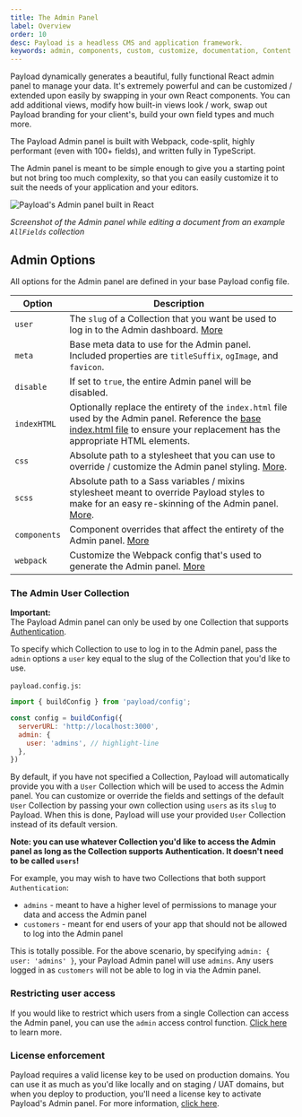 ```yaml
---
title: The Admin Panel
label: Overview
order: 10
desc: Payload is a headless CMS and application framework.
keywords: admin, components, custom, customize, documentation, Content Management System, cms, headless, javascript, node, react, express
---
```


Payload dynamically generates a beautiful, fully functional React admin panel to manage your data. It's extremely powerful and can be customized / extended upon easily by swapping in your own React components. You can add additional views, modify how built-in views look / work, swap out Payload branding for your client's, build your own field types and much more.

The Payload Admin panel is built with Webpack, code-split, highly performant (even with 100+ fields), and written fully in TypeScript.

<Banner type="success">
  The Admin panel is meant to be simple enough to give you a starting point but not bring too much complexity, so that you can easily customize it to suit the needs of your application and your editors.
</Banner>

![Payload's Admin panel built in React](https://payloadcms.com/images/admin.jpg)

*Screenshot of the Admin panel while editing a document from an example `AllFields` collection*

## Admin Options

All options for the Admin panel are defined in your base Payload config file.

| Option               | Description  |
| -------------------- | -------------|
| `user`               | The `slug` of a Collection that you want be used to log in to the Admin dashboard. [More](/docs/admin/overview#the-admin-user-collection) |
| `meta`               | Base meta data to use for the Admin panel. Included properties are `titleSuffix`, `ogImage`, and `favicon`. |
| `disable`            | If set to `true`, the entire Admin panel will be disabled. |
| `indexHTML`          | Optionally replace the entirety of the `index.html` file used by the Admin panel. Reference the [base index.html file](https://github.com/payloadcms/payload/blob/master/src/admin/index.html) to ensure your replacement has the appropriate HTML elements. |
| `css`                | Absolute path to a stylesheet that you can use to override / customize the Admin panel styling. [More](/docs/admin/customizing-css). |
| `scss`               | Absolute path to a Sass variables / mixins stylesheet meant to override Payload styles to make for an easy re-skinning of the Admin panel. [More](/docs/admin/customizing-css#overriding-scss-variables). |
| `components`         | Component overrides that affect the entirety of the Admin panel. [More](/docs/admin/components) |
| `webpack`            | Customize the Webpack config that's used to generate the Admin panel. [More](/docs/admin/webpack) |


### The Admin User Collection

<Banner type="warning">
  <strong>Important:</strong><br />
  The Payload Admin panel can only be used by one Collection that supports <a href="/docs/authentication/">Authentication</a>.
</Banner>

To specify which Collection to use to log in to the Admin panel, pass the `admin` options a `user` key equal to the slug of the Collection that you'd like to use.

`payload.config.js`:
```js
import { buildConfig } from 'payload/config';

const config = buildConfig({
  serverURL: 'http://localhost:3000',
  admin: {
    user: 'admins', // highlight-line
  },
})
```

By default, if you have not specified a Collection, Payload will automatically provide you with a `User` Collection which will be used to access the Admin panel. You can customize or override the fields and settings of the default `User` Collection by passing your own collection using `users` as its `slug` to Payload. When this is done, Payload will use your provided `User` Collection instead of its default version.

**Note: you can use whatever Collection you'd like to access the Admin panel as long as the Collection supports Authentication. It doesn't need to be called `users`!**

For example, you may wish to have two Collections that both support `Authentication`:

- `admins` - meant to have a higher level of permissions to manage your data and access the Admin panel
- `customers` - meant for end users of your app that should not be allowed to log into the Admin panel

This is totally possible. For the above scenario, by specifying `admin: { user: 'admins' }`, your Payload Admin panel will use `admins`. Any users logged in as `customers` will not be able to log in via the Admin panel.

### Restricting user access

If you would like to restrict which users from a single Collection can access the Admin panel, you can use the `admin` access control function. [Click here](/docs/access-control/overview#admin) to learn more.

### License enforcement

Payload requires a valid license key to be used on production domains. You can use it as much as you'd like locally and on staging / UAT domains, but when you deploy to production, you'll need a license key to activate Payload's Admin panel. For more information, [click here](/docs/production/licensing).
